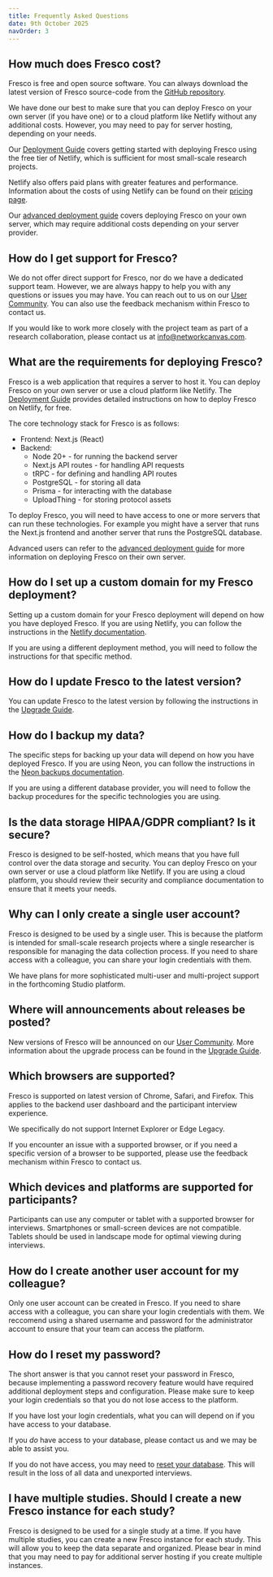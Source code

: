 ```yaml
---
title: Frequently Asked Questions
date: 9th October 2025
navOrder: 3
---
```


## How much does Fresco cost?

Fresco is free and open source software. You can always 
download the latest version of Fresco source-code from the [GitHub repository](https://github.com/complexdatacollective/fresco).

We have done our best to make sure that you can deploy Fresco on your own server (if you have one) or to a cloud platform like Netlify
without any additional costs. However, you may need to pay for server hosting, depending on your needs.

Our [Deployment Guide](./deployment/guide) covers getting started with deploying Fresco
using the free tier of Netlify, which is sufficient for most small-scale research projects. 

Netlify also offers paid plans with greater features and performance. Information about the costs of using Netlify can be found on their [pricing page](https://netlify.com/pricing).

Our [advanced deployment guide](./deployment/advanced) covers deploying Fresco on your own server, which may require additional costs depending on your server provider.

## How do I get support for Fresco?

We do not offer direct support for Fresco, nor do we have a dedicated support team. However, we are always happy to help you with any questions or issues you may have. You can reach out to us on our [User Community](https://community.networkcanvas.com/). You can also use the feedback mechanism within Fresco to contact us.

If you would like to work more closely with the project team as part of a research collaboration, please contact us at [info@networkcanvas.com](mailto:info@networkcanvas.com).

## What are the requirements for deploying Fresco?

Fresco is a web application that requires a server to host it. You can deploy Fresco on your own server or use a cloud platform like Netlify. The [Deployment Guide](./deployment/guide) provides detailed instructions on how to deploy Fresco on Netlify, for free.

The core technology stack for Fresco is as follows:
  - Frontend: Next.js (React)
  - Backend:
    - Node 20+ - for running the backend server
    - Next.js API routes - for handling API requests
    - tRPC - for defining and handling API routes
    - PostgreSQL - for storing all data
    - Prisma - for interacting with the database
    - UploadThing - for storing protocol assets

To deploy Fresco, you will need to have access to one or more servers that can run these technologies. For example you might have a server that runs the Next.js frontend and another server that runs the PostgreSQL database.

Advanced users can refer to the [advanced deployment guide](./deployment/advanced) for more information on deploying Fresco on their own server.

## How do I set up a custom domain for my Fresco deployment?

Setting up a custom domain for your Fresco deployment will depend on how you have deployed Fresco. If you are using Netlify, you can follow the instructions in the [Netlify documentation](https://docs.netlify.com/manage/domains/get-started-with-domains/).

If you are using a different deployment method, you will need to follow the instructions for that specific method.

## How do I update Fresco to the latest version?

You can update Fresco to the latest version by following the instructions in the [Upgrade Guide](./deployment/upgrading).

## How do I backup my data?

The specific steps for backing up your data will depend on how you have deployed Fresco. If you are using Neon, you can follow the instructions in the [Neon backups documentation](https://neon.com/docs/manage/backups).

If you are using a different database provider, you will need to follow the backup procedures for the specific technologies you are using.

## Is the data storage HIPAA/GDPR compliant? Is it secure?

Fresco is designed to be self-hosted, which means that you have full control over the data storage and security. You can deploy Fresco on your own server or use a cloud platform like Netlify. If you are using a cloud platform, you should review their security and compliance documentation to ensure that it meets your needs.

## Why can I only create a single user account?

Fresco is designed to be used by a single user. This is because the platform is intended for small-scale research projects where a single researcher is responsible for managing the data collection process. If you need to share access with a colleague, you can share your login credentials with them.

We have plans for more sophisticated multi-user and multi-project support in the forthcoming Studio platform. 

## Where will announcements about releases be posted?

New versions of Fresco will be announced on our <a href="https://community.networkcanvas.com/" target="_blank">User Community</a>. More information about the upgrade process can be found in the [Upgrade Guide](./deployment/upgrading).

## Which browsers are supported?

Fresco is supported on latest version of Chrome, Safari, and Firefox. This applies to the backend user dashboard and the participant interview experience.

We specifically do not support Internet Explorer or Edge Legacy.

If you encounter an issue with a supported browser, or if you need a specific version of a browser to be supported, please use the feedback mechanism within Fresco to contact us.

## Which devices and platforms are supported for participants?

Participants can use any computer or tablet with a supported browser for interviews. Smartphones or small-screen devices are not compatible. Tablets should be used in landscape mode for optimal viewing during interviews.

## How do I create another user account for my colleague?

Only one user account can be created in Fresco. If you need to share access with a colleague, you can share your login credentials with them. We reccomend using a shared username and password for the administrator account to ensure that your team can access the platform.

## How do I reset my password?

The short answer is that you cannot reset your password in Fresco, because implementing a password recovery feature would have required additional deployment steps and configuration. Please make sure to keep your login credentials so that you do not lose access to the platform.

If you have lost your login credentials, what you can will depend on if you have access to your database.

If you _do_ have access to your database, please contact us and we may be able to assist you.

If you do not have access, you may need to [reset your database](/en/fresco/deployment/troubleshooting#instance-expired---reset-your-database). This will result in the loss of all data and unexported interviews.

## I have multiple studies. Should I create a new Fresco instance for each study?

Fresco is designed to be used for a single study at a time. If you have multiple studies, you can create a new Fresco instance for each study. This will allow you to keep the data separate and organized. Please bear in mind that you may need to pay for additional server hosting if you create multiple instances.


